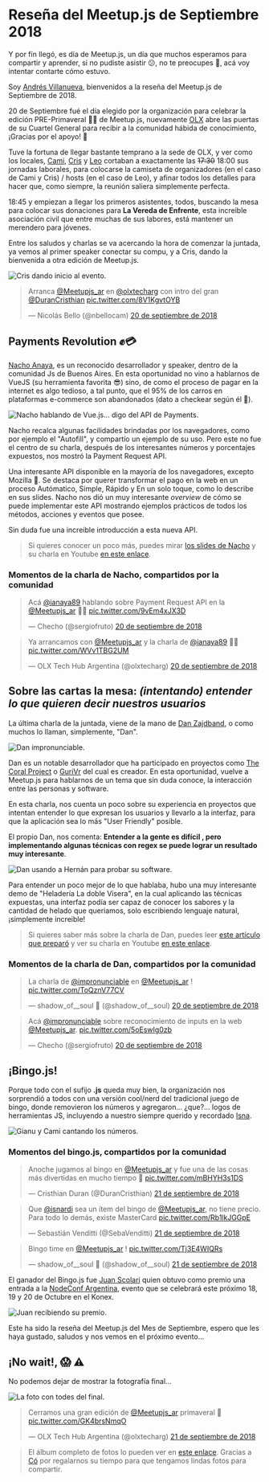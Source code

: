 

# Reseña del Meetup.js de Septiembre 2018

Y por fín llegó, es día de Meetup.js, un día que muchos esperamos para compartir y aprender, si no pudiste asistir 😕, no te preocupes 🙂, acá voy intentar contarte cómo estuvo.

Soy [Andrés Villanueva](https://twitter.com/villanuevand), bienvenidos a la reseña del Meetup.js de Septiembre de 2018.

20 de Septiembre fué el día elegido por la organización para celebrar la edición PRE-Primaveral 🍃💐 de Meetup.js, nuevamente [OLX](https://twitter.com/olxtecharg) abre las puertas de su Cuartel General para recibir a la comunidad hábida de conocimiento, ¡Gracias por el apoyo! 👏

Tuve la fortuna de llegar bastante temprano a la sede de OLX, y ver como los locales, [Cami](https://twitter.com/camilunghi), [Cris](https://twitter.com/DuranCristhian) y [Leo](https://twitter.com/leopittelli) cortaban a exactamente las ~~17:30~~ 18:00 sus jornadas laborales, para colocarse la camiseta de organizadores (en el caso de Cami y Cris) / hosts (en el caso de Leo), y afinar todos los detalles para hacer que, como siempre, la reunión saliera simplemente perfecta.

18:45 y empiezan a llegar los primeros asistentes, todos, buscando la mesa para colocar sus donaciones para **La Vereda de Enfrente**, esta increible asociación civil que entre muchas de sus labores, está mantener un merendero para jóvenes.

Entre los saludos y charlas se va acercando la hora de comenzar la juntada, ya vemos al primer speaker conectar su compu, y a Cris, dando la bienvenida a otra edición de Meetup.js.

<Img src="/static/Blog/resena-meetup-septiembre-2018/cris-bienvenida.jpg" alt="Cris dando inicio al evento." />

<blockquote className="twitter-tweet tw-align-center" data-lang="es"><p lang="es" dir="ltr">Arranca <a href="https://twitter.com/Meetupjs_ar?ref_src=twsrc%5Etfw">@Meetupjs_ar</a> en <a href="https://twitter.com/olxtecharg?ref_src=twsrc%5Etfw">@olxtecharg</a> con intro del gran <a href="https://twitter.com/DuranCristhian?ref_src=twsrc%5Etfw">@DuranCristhian</a> <a href="https://t.co/8V1KgvtOYB">pic.twitter.com/8V1KgvtOYB</a></p>&mdash; Nicolás Bello (@nbellocam) <a href="https://twitter.com/nbellocam/status/1042905749901455366?ref_src=twsrc%5Etfw">20 de septiembre de 2018</a></blockquote>

## Payments Revolution ✊💳

[Nacho Anaya](https://twitter.com/ianaya89), es un reconocido desarrollador y speaker, dentro de la comunidad Js de Buenos Aires. En esta oportunidad no vino a hablarnos de VueJS (su herramienta favorita 😎) sino, de como el proceso de pagar en la internet es algo tedioso, a tal punto, que el 95% de los carros en plataformas e-commerce son abandonados (dato a checkear según él 🙊).

<Img src="/static/Blog/resena-meetup-septiembre-2018/nacho-charla.jpg" alt="Nacho hablando de Vue.js... digo del API de Payments." />

Nacho recalca algunas facilidades brindadas por los navegadores, como por ejemplo el "Autofill", y compartío un ejemplo de su uso. Pero este no fue el centro de su charla, después de los interesantes números y porcentajes expuestos, nos mostró la Payment Request API.

Una interesante API disponible en la mayoría de los navegadores, excepto Mozilla 🙁. Se destaca por querer transformar el pago en la web en un proceso Autómatico, Simple, Rápido y En un solo toque, como lo describe en sus slides. Nacho nos dió un muy interesante _overview_ de cómo se puede implementar este API mostrando ejemplos prácticos de todos los métodos, acciones y eventos que posee.

Sin duda fue una increible introducción a esta nueva API.

> Si quieres conocer un poco más, puedes mirar [los slides de Nacho](https://speakerdeck.com/ianaya89/payments-revolution) y su charla en Youtube [en este enlace](https://youtu.be/KOCn6muo4u8).

### Momentos de la charla de Nacho, compartidos por la comunidad

<blockquote className="twitter-tweet tw-align-center" data-lang="es"><p lang="es" dir="ltr">Acá <a href="https://twitter.com/ianaya89?ref_src=twsrc%5Etfw">@ianaya89</a> hablando sobre Payment Request API en la <a href="https://twitter.com/Meetupjs_ar?ref_src=twsrc%5Etfw">@Meetupjs_ar</a> 🙌🏼 <a href="https://t.co/9vEm4xJX3D">pic.twitter.com/9vEm4xJX3D</a></p>&mdash; Checho (@sergiofruto) <a href="https://twitter.com/sergiofruto/status/1042912060286349319?ref_src=twsrc%5Etfw">20 de septiembre de 2018</a></blockquote>

<blockquote className="twitter-tweet tw-align-center" data-lang="es"><p lang="es" dir="ltr">Ya arrancamos con <a href="https://twitter.com/Meetupjs_ar?ref_src=twsrc%5Etfw">@Meetupjs_ar</a> y la charla de <a href="https://twitter.com/ianaya89?ref_src=twsrc%5Etfw">@ianaya89</a> 🙌🏼 <a href="https://t.co/WVv1TBG2UM">pic.twitter.com/WVv1TBG2UM</a></p>&mdash; OLX Tech Hub Argentina (@olxtecharg) <a href="https://twitter.com/olxtecharg/status/1042907897049559040?ref_src=twsrc%5Etfw">20 de septiembre de 2018</a></blockquote>

## Sobre las cartas la mesa: _(intentando) entender lo que quieren decir nuestros usuarios_

La última charla de la juntada, viene de la mano de [Dan Zajdband](https://twitter.com/impronunciable), o como muchos lo llaman, simplemente, "Dan".

<Img src="/static/Blog/resena-meetup-septiembre-2018/dan-charla.jpg" alt="Dan impronunciable." />

Dan es un notable desarrollador que ha participado en proyectos como [The Coral Project](https://coralproject.net/) o [GuriVr](https://gurivr.com/) del cual es creador. En esta oportunidad, vuelve a Meetup.js para hablarnos de un tema que sin duda conoce, la interacción entre las personas y software.

En esta charla, nos cuenta un poco sobre su experiencia en proyectos que intentan entender lo que expresan
los usuarios y llevarlo a la interfaz, para que la aplicación sea lo más "User Friendly" posible.

El propio Dan, nos comenta: **Entender a la gente es difícil , pero implementando algunas técnicas con regex se puede lograr un resultado muy interesante**.

<Img src="/static/Blog/resena-meetup-septiembre-2018/dan-demo.jpg" alt="Dan usando a Hernán para probar su software." />

Para entender un poco mejor de lo que hablaba, hubo una muy interesante demo de "Heladería La doble Visera", en la cual aplicando las técnicas expuestas, una interfaz podía ser capaz de conocer los sabores y la cantidad de helado que queriamos, solo escribiendo lenguaje natural, ¡simplemente increible!

> Si quieres saber más sobre la charla de Dan, puedes leer [este artículo que preparó](https://zajdband.com/meetupjs/) y ver su charla en Youtube [en este enlace](https://youtu.be/obAixsX-tXQ).

### Momentos de la charla de Dan, compartidos por la comunidad

<blockquote className="twitter-tweet tw-align-center" data-lang="es"><p lang="es" dir="ltr">La charla de <a href="https://twitter.com/impronunciable?ref_src=twsrc%5Etfw">@impronunciable</a> en <a href="https://twitter.com/Meetupjs_ar?ref_src=twsrc%5Etfw">@Meetupjs_ar</a> ! <a href="https://t.co/ToQznV77CV">pic.twitter.com/ToQznV77CV</a></p>&mdash; shadow_of__soul 💚 (@shadow_of__soul) <a href="https://twitter.com/shadow_of__soul/status/1042918380511080449?ref_src=twsrc%5Etfw">20 de septiembre de 2018</a></blockquote>

<blockquote className="twitter-tweet tw-align-center" data-lang="es"><p lang="es" dir="ltr">Acá <a href="https://twitter.com/impronunciable?ref_src=twsrc%5Etfw">@impronunciable</a> sobre reconocimiento de inputs en la web <a href="https://twitter.com/Meetupjs_ar?ref_src=twsrc%5Etfw">@Meetupjs_ar</a>. <a href="https://t.co/5oEswIg0zb">pic.twitter.com/5oEswIg0zb</a></p>&mdash; Checho (@sergiofruto) <a href="https://twitter.com/sergiofruto/status/1042921427979120641?ref_src=twsrc%5Etfw">20 de septiembre de 2018</a></blockquote>

## ¡Bingo.js!

Porque todo con el sufijo **.js** queda muy bien, la organización nos sorprendió a todos con una versión cool/nerd del tradicional juego de bingo, donde removieron los números y agregaron... ¿que?... logos de herramientas JS, incluyendo a nuestro siempre querido y recordado [Isna](https://twitter.com/isnardi).

<Img src="/static/Blog/resena-meetup-septiembre-2018/bingo-gianu-cami.jpg" alt="Gianu y Cami cantando los números." />

### Momentos del bingo.js, compartidos por la comunidad

<blockquote className="twitter-tweet tw-align-center" data-lang="es"><p lang="es" dir="ltr">Anoche jugamos al bingo en <a href="https://twitter.com/Meetupjs_ar?ref_src=twsrc%5Etfw">@Meetupjs_ar</a> y fue una de las cosas más divertidas en mucho tiempo 🤩 <a href="https://t.co/mBHYH3s1DS">pic.twitter.com/mBHYH3s1DS</a></p>&mdash; Cristhian Duran (@DuranCristhian) <a href="https://twitter.com/DuranCristhian/status/1043133539187937280?ref_src=twsrc%5Etfw">21 de septiembre de 2018</a></blockquote>

<blockquote className="twitter-tweet tw-align-center" data-lang="es"><p lang="es" dir="ltr">Que <a href="https://twitter.com/isnardi?ref_src=twsrc%5Etfw">@isnardi</a> sea un ítem del bingo de <a href="https://twitter.com/Meetupjs_ar?ref_src=twsrc%5Etfw">@Meetupjs_ar</a>, no tiene precio. Para todo lo demás, existe MasterCard <a href="https://t.co/Rb1lkJGGpE">pic.twitter.com/Rb1lkJGGpE</a></p>&mdash; Sebastián Venditti (@SebaVenditti) <a href="https://twitter.com/SebaVenditti/status/1042928867370061824?ref_src=twsrc%5Etfw">21 de septiembre de 2018</a></blockquote>

<blockquote className="twitter-tweet tw-align-center" data-lang="es"><p lang="es" dir="ltr">Bingo time en <a href="https://twitter.com/Meetupjs_ar?ref_src=twsrc%5Etfw">@Meetupjs_ar</a> ! <a href="https://t.co/Tj3E4WIQRs">pic.twitter.com/Tj3E4WIQRs</a></p>&mdash; shadow_of__soul 💚 (@shadow_of__soul) <a href="https://twitter.com/shadow_of__soul/status/1042930117314576384?ref_src=twsrc%5Etfw">21 de septiembre de 2018</a></blockquote>

El ganador del Bingo.js fue [Juan Scolari](https://twitter.com/juanscolari) quien obtuvo como premio una entrada a la [NodeConf Argentina](https://2018.nodeconf.com.ar/), evento que se celebrará este próximo 18, 19 y 20 de Octubre en el Konex.

<Img src="/static/Blog/resena-meetup-septiembre-2018/bingo-ganador.jpg" alt="Juan recibiendo su premio." />

Este ha sido la reseña del Meetup.js del Mes de Septiembre, espero que les haya gustado, saludos y nos vemos en el próximo evento...

## ¡No wait!, 😱 ⚠️

No podemos dejar de mostrar la fotografía final...

<Img src="/static/Blog/resena-meetup-septiembre-2018/todes.jpg" alt="La foto con todes del final." />

<blockquote className="twitter-tweet tw-align-center" data-lang="es"><p lang="es" dir="ltr">Cerramos una gran edición de <a href="https://twitter.com/Meetupjs_ar?ref_src=twsrc%5Etfw">@Meetupjs_ar</a> primaveral 🌻 <a href="https://t.co/GK4brsNmqO">pic.twitter.com/GK4brsNmqO</a></p>&mdash; OLX Tech Hub Argentina (@olxtecharg) <a href="https://twitter.com/olxtecharg/status/1042938508174876672?ref_src=twsrc%5Etfw">21 de septiembre de 2018</a></blockquote>

<script async src="https://platform.twitter.com/widgets.js" charSet="utf-8"></script>

> El álbum completo de fotos lo pueden ver en [este enlace](https://www.facebook.com/groups/1572363023007913/permalink/2196422900601919/). Gracias a [Có](https://twitter.com/co_constanza) por regalarnos su tiempo para que tengamos lindas fotos para compartir.
